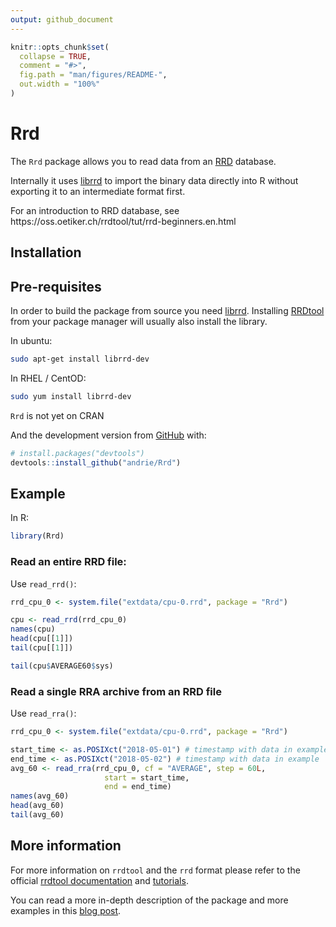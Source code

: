 ```yaml
---
output: github_document
---
```


<!-- README.md is generated from README.Rmd. Please edit that file -->

```r
knitr::opts_chunk$set(
  collapse = TRUE,
  comment = "#>",
  fig.path = "man/figures/README-",
  out.width = "100%"
)
```
# Rrd

The `Rrd` package allows you to read data from an [RRD](http://oss.oetiker.ch/rrdtool/) database.

Internally it uses [librrd](http://oss.oetiker.ch/rrdtool/doc/librrd.en.html) to import the binary data directly into R without exporting it to an intermediate format first.

For an introduction to RRD database, see https://oss.oetiker.ch/rrdtool/tut/rrd-beginners.en.html

## Installation


## Pre-requisites

In order to build the package from source you need [librrd](http://oss.oetiker.ch/rrdtool/doc/librrd.en.html).
Installing [RRDtool](http://oss.oetiker.ch/rrdtool/) from your package manager will usually also install the library.

In ubuntu:

```sh
sudo apt-get install librrd-dev
```

In RHEL / CentOD:

```sh
sudo yum install librrd-dev
```


`Rrd` is not yet on CRAN

And the development version from [GitHub](https://github.com/) with:

``` r
# install.packages("devtools")
devtools::install_github("andrie/Rrd")
```

## Example


In R:

```r
library(Rrd)
```

### Read an entire RRD file:

Use `read_rrd()`:


```r
rrd_cpu_0 <- system.file("extdata/cpu-0.rrd", package = "Rrd")

cpu <- read_rrd(rrd_cpu_0)
names(cpu)
head(cpu[[1]])
tail(cpu[[1]])

tail(cpu$AVERAGE60$sys)
```


### Read a single RRA archive from an RRD file

Use `read_rra()`:

```r
rrd_cpu_0 <- system.file("extdata/cpu-0.rrd", package = "Rrd")

start_time <- as.POSIXct("2018-05-01") # timestamp with data in example
end_time <- as.POSIXct("2018-05-02") # timestamp with data in example
avg_60 <- read_rra(rrd_cpu_0, cf = "AVERAGE", step = 60L, 
                     start = start_time, 
                     end = end_time)
names(avg_60)
head(avg_60)
tail(avg_60)
```


## More information

For more information on `rrdtool` and the `rrd` format please refer to the official [rrdtool documentation](http://oss.oetiker.ch/rrdtool/doc/index.en.html) and [tutorials](http://oss.oetiker.ch/rrdtool/tut/index.en.html).

You can read a more in-depth description of the package and more examples in this [blog post](http://plamendimitrov.net/blog/2014/08/09/r-package-for-working-with-rrd-files/).
